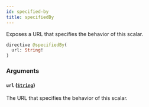 ```yaml
---
id: specified-by
title: specifiedBy
---
```



Exposes a URL that specifies the behavior of this scalar.


```graphql
directive @specifiedBy(
  url: String!
)
```


### Arguments

#### `url` ([`String`](/docs/apis-clients/tasklist-api/scalars/string))

The URL that specifies the behavior of this scalar.




